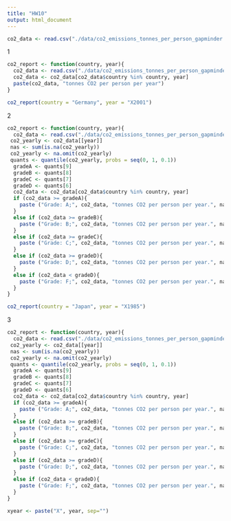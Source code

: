 ```yaml
---
title: "HW10"
output: html_document
---
```


```r
co2_data <- read.csv("./data/co2_emissions_tonnes_per_person_gapminder.csv")
```

1

```r
co2_report <- function(country, year){
  co2_data <- read.csv("./data/co2_emissions_tonnes_per_person_gapminder.csv")
  co2_data <- co2_data[co2_data$country %in% country, year]
  paste(co2_data, "tonnes CO2 per person per year")
}
```

```r
co2_report(country = "Germany", year = "X2001")
```

2


```r
co2_report <- function(country, year){
  co2_data <- read.csv("./data/co2_emissions_tonnes_per_person_gapminder.csv")
 co2_yearly <- co2_data[[year]]
 nas <- sum(is.na(co2_yearly))
 co2_yearly <- na.omit(co2_yearly)
 quants <- quantile(co2_yearly, probs = seq(0, 1, 0.1))
  gradeA <- quants[9]
  gradeB <- quants[8]
  gradeC <- quants[7]
  gradeD <- quants[6]
  co2_data <- co2_data[co2_data$country %in% country, year]
  if (co2_data >= gradeA){
    paste ("Grade: A;", co2_data, "tonnes CO2 per person per year.", nas, "values were not available")
  }
  else if (co2_data >= gradeB){
    paste ("Grade: B;", co2_data, "tonnes CO2 per person per year.", nas, "values were not available")
  }
  else if (co2_data >= gradeC){
    paste ("Grade: C;", co2_data, "tonnes CO2 per person per year.", nas, "values were not available")
  }
  else if (co2_data >= gradeD){
    paste ("Grade: D;", co2_data, "tonnes CO2 per person per year.", nas, "values were not available")
  }
  else if (co2_data < gradeD){
    paste ("Grade: F;", co2_data, "tonnes CO2 per person per year.", nas, "values were not available")
  }
}
```

```r
co2_report(country = "Japan", year = "X1985")
```

3

```r
co2_report <- function(country, year){
  co2_data <- read.csv("./data/co2_emissions_tonnes_per_person_gapminder.csv")
 co2_yearly <- co2_data[[year]]
 nas <- sum(is.na(co2_yearly))
 co2_yearly <- na.omit(co2_yearly)
 quants <- quantile(co2_yearly, probs = seq(0, 1, 0.1))
  gradeA <- quants[9]
  gradeB <- quants[8]
  gradeC <- quants[7]
  gradeD <- quants[6]
  co2_data <- co2_data[co2_data$country %in% country, year]
  if (co2_data >= gradeA){
    paste ("Grade: A;", co2_data, "tonnes CO2 per person per year.", nas, "values were not available")
  }
  else if (co2_data >= gradeB){
    paste ("Grade: B;", co2_data, "tonnes CO2 per person per year.", nas, "values were not available")
  }
  else if (co2_data >= gradeC){
    paste ("Grade: C;", co2_data, "tonnes CO2 per person per year.", nas, "values were not available")
  }
  else if (co2_data >= gradeD){
    paste ("Grade: D;", co2_data, "tonnes CO2 per person per year.", nas, "values were not available")
  }
  else if (co2_data < gradeD){
    paste ("Grade: F;", co2_data, "tonnes CO2 per person per year.", nas, "values were not available")
  }
}
```



```r
xyear <- paste("X", year, sep="")
```

